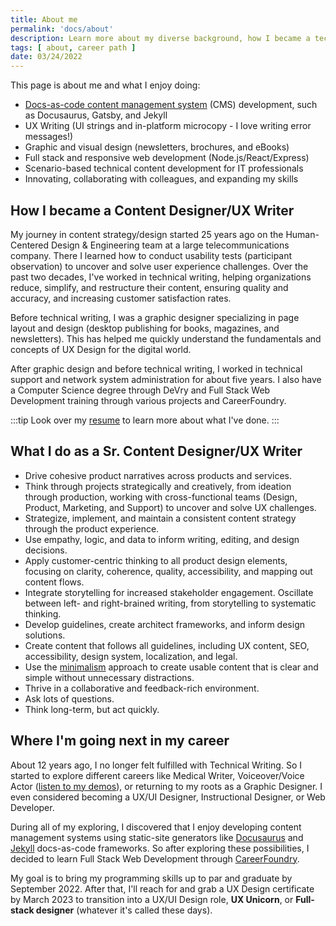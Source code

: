 ```yaml
---
title: About me
permalink: 'docs/about'
description: Learn more about my diverse background, how I became a technical writer, and where I'm next.
tags: [ about, career path ]
date: 03/24/2022
---
```


This page is about me and what I enjoy doing:
- [Docs-as-code content management system](https://docsascodepresentation.patriciamcphee.repl.co/#1) (CMS) development, such as Docusaurus, Gatsby, and Jekyll
- UX Writing (UI strings and in-platform microcopy - I love writing error messages!)
- Graphic and visual design (newsletters, brochures, and eBooks)
- Full stack and responsive web development (Node.js/React/Express)
- Scenario-based technical content development for IT professionals 
- Innovating, collaborating with colleagues, and expanding my skills


## How I became a Content Designer/UX Writer
<!-- Include file -->
My journey in content strategy/design started 25 years ago on the Human-Centered Design & Engineering team at a large telecommunications company. There I learned how to conduct usability tests (participant observation) to uncover and solve user experience challenges. Over the past two decades, I've worked in technical writing, helping organizations reduce, simplify, and restructure their content, ensuring quality and accuracy, and increasing customer satisfaction rates. 

Before technical writing, I was a graphic designer specializing in page layout and design (desktop publishing for books, magazines, and newsletters). This has helped me quickly understand the fundamentals and concepts of UX Design for the digital world.

After graphic design and before technical writing, I worked in technical support and network system administration for about five years. I also have a Computer Science degree through DeVry and Full Stack Web Development training through various projects and CareerFoundry. 
 
<!-- -->



:::tip
Look over my [resume](resume.mdx) to learn more about what I've done.
:::

## What I do as a Sr. Content Designer/UX Writer

- Drive cohesive product narratives across products and services.
- Think through projects strategically and creatively, from ideation through production, working with cross-functional teams (Design, Product, Marketing, and Support) to uncover and solve UX challenges.
- Strategize, implement, and maintain a consistent content strategy through the product experience.
- Use empathy, logic, and data to inform writing, editing, and design decisions.
- Apply customer-centric thinking to all product design elements, focusing on clarity, coherence, quality, accessibility, and mapping out content flows.
- Integrate storytelling for increased stakeholder engagement. Oscillate between left- and right-brained writing, from storytelling to systematic thinking.
- Develop guidelines, create architect frameworks, and inform design solutions.
- Create content that follows all guidelines, including UX content, SEO, accessibility, design system, localization, and legal.
- Use the [minimalism](https://www.stilo.com/2017/05/04/dita-and-minimalism/#:~:text=Minimalism%2C%20when%20applied%20to%20technical%20writing%2C%20should%20result,2%20Usable%203%20Minimal%204%20Appropriate%205%20Findable) approach to create usable content that is clear and simple without unnecessary distractions.
- Thrive in a collaborative and feedback-rich environment.
- Ask lots of questions.
- Think long-term, but act quickly.


## Where I'm going next in my career

About 12 years ago, I no longer felt fulfilled with Technical Writing. So I started to explore different careers like Medical Writer, Voiceover/Voice Actor ([listen to my demos](https://soundcloud.com/patriciamcphee/sets/voiceover-demos)), or returning to my roots as a Graphic Designer. I even considered becoming a UX/UI Designer, Instructional Designer, or Web Developer.   

During all of my exploring, I discovered that I enjoy developing content management systems using static-site generators like [Docusaurus](https://docusaurus.io/docs) and [Jekyll](https://jekyllrb.com/) docs-as-code frameworks. So after exploring these possibilities, I decided to learn Full Stack Web Development through [CareerFoundry](https://careerfoundry.com/en/courses/become-a-web-developer/). 

My goal is to bring my programming skills up to par and graduate by September 2022. After that, I'll reach for and grab a UX Design certificate by March 2023 to transition into a UX/UI Design role, **UX Unicorn**, or **Full-stack designer** (whatever it's called these days).
